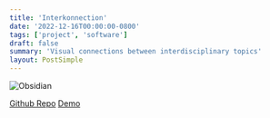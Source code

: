 ```yaml
---
title: 'Interkonnection'
date: '2022-12-16T00:00:00-0800'
tags: ['project', 'software']
draft: false
summary: 'Visual connections between interdisciplinary topics'
layout: PostSimple
---
```


![Obsidian](/static/images/obsidian.png)

[Github Repo](https://github.com/WorldofKerry/Interkonnection)
[Demo](https://www.interkonnection.ml)
